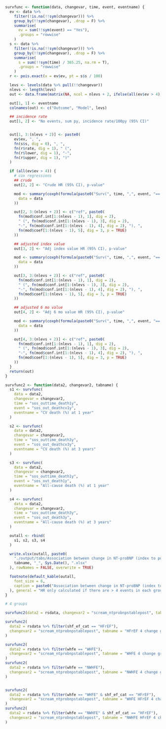 ```r
survfunc <- function(data, changevar, time, event, eventname) {
  ev <- data %>%
    filter(!is.na(!!sym(changevar))) %>%
    group_by(!!sym(changevar), .drop = F) %>%
    summarise(
      ev = sum(!!sym(event) == "Yes"),
      .groups = "rowwise"
    )
  s <- data %>%
    filter(!is.na(!!sym(changevar))) %>%
    group_by(!!sym(changevar), .drop = F) %>%
    summarise(
      s = sum(!!sym(time) / 365.25, na.rm = T),
      .groups = "rowwise"
    )
  r <- pois.exact(x = ev$ev, pt = s$s / 100)

  levs <- levels(data %>% pull(!!changevar))
  nlevs <- length(levs)
  out <- data.frame(matrix(NA, ncol = nlevs + 2, ifelse(all(ev$ev > 4), 4, 1)))

  out[1, 1] <- eventname
  colnames(out) <- c("Outcome", "Model", levs)

  ## incidence rate
  out[1, 2] <- "No events, sum py, incidence rate/100py (95% CI)"


  out[1, 3:(nlevs + 2)] <- paste0(
    ev$ev, ", ",
    fn(s$s, dig = 0), ", ",
    fn(r$rate, dig = 1), " (",
    fn(r$lower, dig = 1), "-",
    fn(r$upper, dig = 1), ")"
  )

  if (all(ev$ev > 4)) {
    # cox regressions
    ## crude
    out[2, 2] <- "Crude HR (95% CI), p-value"

    mod <- summary(coxph(formula(paste0("Surv(", time, ",", event, "=='Yes') ~ ", changevar)),
      data = data
    ))

    out[2, 3:(nlevs + 2)] <- c("ref", paste0(
      fn(mod$conf.int[1:(nlevs - 1), 1], dig = 2),
      " (", fn(mod$conf.int[1:(nlevs - 1), 3], dig = 2),
      "-", fn(mod$conf.int[1:(nlevs - 1), 4], dig = 2), "), ",
      fn(mod$coef[1:(nlevs - 1), 5], dig = 3, p = TRUE)
    ))

    ## adjusted index value
    out[3, 2] <- "Adj index value HR (95% CI), p-value"

    mod <- summary(coxph(formula(paste0("Surv(", time, ",", event, "=='Yes') ~ ", changevar, " + scream_ntprobnp")),
      data = data
    ))

    out[3, 3:(nlevs + 2)] <- c("ref", paste0(
      fn(mod$conf.int[1:(nlevs - 1), 1], dig = 2),
      " (", fn(mod$conf.int[1:(nlevs - 1), 3], dig = 2),
      "-", fn(mod$conf.int[1:(nlevs - 1), 4], dig = 2), "), ",
      fn(mod$coef[1:(nlevs - 1), 5], dig = 3, p = TRUE)
    ))

    ## adjusted 6 mo value
    out[4, 2] <- "Adj 6 mo value HR (95% CI), p-value"

    mod <- summary(coxph(formula(paste0("Surv(", time, ",", event, "=='Yes') ~ ", changevar, " + scream_ntprobnp6mopost")),
      data = data
    ))

    out[4, 3:(nlevs + 2)] <- c("ref", paste0(
      fn(mod$conf.int[1:(nlevs - 1), 1], dig = 2),
      " (", fn(mod$conf.int[1:(nlevs - 1), 3], dig = 2),
      "-", fn(mod$conf.int[1:(nlevs - 1), 4], dig = 2), "), ",
      fn(mod$coef[1:(nlevs - 1), 5], dig = 3, p = TRUE)
    ))
  }
  return(out)
}

survfunc2 <- function(data2, changevar2, tabname) {
  s1 <- survfunc(
    data = data2,
    changevar = changevar2,
    time = "sos_outtime_death1y",
    event = "sos_out_deathcv1y",
    eventname = "CV death (%) at 1 year"
  )

  s2 <- survfunc(
    data = data2,
    changevar = changevar2,
    time = "sos_outtime_death3y",
    event = "sos_out_deathcv3y",
    eventname = "CV death (%) at 3 years"
  )

  s3 <- survfunc(
    data = data2,
    changevar = changevar2,
    time = "sos_outtime_death1y",
    event = "sos_out_death1y",
    eventname = "All-cause death (%) at 1 year"
  )

  s4 <- survfunc(
    data = data2,
    changevar = changevar2,
    time = "sos_outtime_death3y",
    event = "sos_out_death3y",
    eventname = "All-cause death (%) at 3 years"
  )

  outall <- rbind(
    s1, s2, s3, s4
  )

  write.xlsx(outall, paste0(
    "./output/tabs/Association between change in NT-proBNP (index to post) and outcomes - ",
    tabname, "_", Sys.Date(), ".xlsx"
  ), rowNames = FALSE, overwrite = TRUE)

  footnote(default_kable(outall,
    font_size = 6,
    caption = paste0("Association between change in NT-proBNP (index to post) and outcomes - ", tabname)
  ), general = "HR only calculated if there are > 4 events in each group.")
}

# 4 groups

survfunc2(data2 = rsdata, changevar2 = "scream_ntprobnpstablepost", tabname = "Overall 4 change groups")

survfunc2(
  data2 = rsdata %>% filter(shf_ef_cat == "HFrEF"),
  changevar2 = "scream_ntprobnpstablepost", tabname = "HFrEF 4 change groups"
)

survfunc2(
  data2 = rsdata %>% filter(whfe == "WHFE"),
  changevar2 = "scream_ntprobnpstablepost", tabname = "WHFE 4 change groups"
)
survfunc2(
  data2 = rsdata %>% filter(whfe == "NWHFE"),
  changevar2 = "scream_ntprobnpstablepost", tabname = "NWHFE 4 change groups"
)


survfunc2(
  data2 = rsdata %>% filter(whfe == "WHFE" & shf_ef_cat == "HFrEF"),
  changevar2 = "scream_ntprobnpstablepost", tabname = "WHFE HFrEF 4 change groups"
)
survfunc2(
  data2 = rsdata %>% filter(whfe == "NWHFE" & shf_ef_cat == "HFrEF"),
  changevar2 = "scream_ntprobnpstablepost", tabname = "NWHFE HFrEF 4 change groups"
)
```
